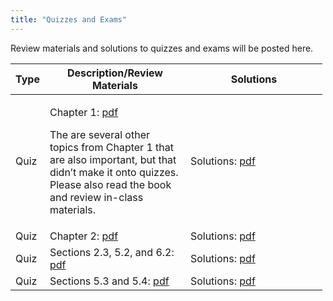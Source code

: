 ```yaml
---
title: "Quizzes and Exams"
---
```


Review materials and solutions to quizzes and exams will be posted here.

+------+----------------------------------------------------------+----------------------------------------------------------+
| Type | Description/Review Materials                             | Solutions                                                |
+======+==========================================================+==========================================================+
| Quiz | Chapter 1: [pdf](exams/ch1/stat242_quizzes.pdf)          | Solutions: [pdf](exams/ch1/stat242_quiz_solutions.pdf)   |
|      |                                                          |                                                          |
|      | The are several other topics from Chapter 1 that are also|                                                          |
|      | important, but that didn't make it onto quizzes. Please  |                                                          |
|      | also read the book and review in-class materials.        |                                                          |
+------+----------------------------------------------------------+----------------------------------------------------------+
| Quiz | Chapter 2: [pdf](exams/ch2/stat242_quizzes.pdf)          |Solutions: [pdf](exams/ch2/stat242_quiz_solutions.pdf)    |
+------+----------------------------------------------------------+----------------------------------------------------------+
| Quiz | Sections 2.3, 5.2, and 6.2:                              |Solutions: [pdf](exams/Ch52_62/stat242_quiz_solutions.pdf)|
|      | [pdf](exams/Ch52_62/stat242_quizzes.pdf)                 |                                                          |
+------+----------------------------------------------------------+----------------------------------------------------------+
| Quiz | Sections 5.3 and 5.4:                                    |Solutions: [pdf](exams/ch53_54/stat242_quiz_solutions.pdf)|
|      | [pdf](exams/ch53_54/stat242_quizzes.pdf)                 |                                                          |
+------+----------------------------------------------------------+----------------------------------------------------------+
